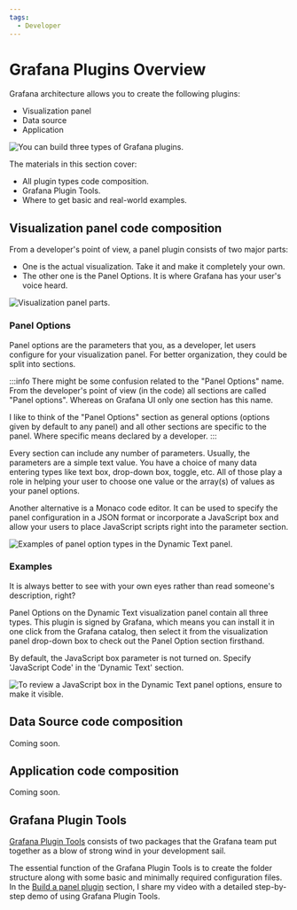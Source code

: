 ```yaml
---
tags:
  - Developer
---
```



# Grafana Plugins Overview

Grafana architecture allows you to create the following plugins:

- Visualization panel
- Data source
- Application

<Image
  title="You can build three types of Grafana plugins."
  src="/img/grafana/plugin-types.png"
/>

The materials in this section cover:

- All plugin types code composition.
- Grafana Plugin Tools.
- Where to get basic and real-world examples.

## Visualization panel code composition

From a developer's point of view, a panel plugin consists of two major parts:

- One is the actual visualization. Take it and make it completely your own.
- The other one is the Panel Options. It is where Grafana has your user's voice heard.

<Image
  title="Visualization panel parts."
  src="/img/grafana/details-panel.png"
/>

### Panel Options

Panel options are the parameters that you, as a developer, let users configure for your visualization panel. For better organization, they could be split into sections.

:::info
There might be some confusion related to the "Panel Options" name. From the developer's point of view (in the code) all sections are called "Panel options". Whereas on Grafana UI only one section has this name.

I like to think of the "Panel Options" section as general options (options given by default to any panel) and all other sections are specific to the panel. Where specific means declared by a developer.
:::

Every section can include any number of parameters. Usually, the parameters are a simple text value. You have a choice of many data entering types like text box, drop-down box, toggle, etc. All of those play a role in helping your user to choose one value or the array(s) of values as your panel options.

Another alternative is a Monaco code editor. It can be used to specify the panel configuration in a JSON format or incorporate a JavaScript box and allow your users to place JavaScript scripts right into the parameter section.

<Image
  title="Examples of panel option types in the Dynamic Text panel."
  src="/img/grafana/details-dt.png"
/>

### Examples

It is always better to see with your own eyes rather than read someone's description, right?

Panel Options on the Dynamic Text visualization panel contain all three types.
This plugin is signed by Grafana, which means you can install it in one click from the Grafana catalog, then select it from the visualization panel drop-down box to check out the Panel Option section firsthand.

By default, the JavaScript box parameter is not turned on. Specify 'JavaScript Code' in the 'Dynamic Text' section.

<Image
  title="To review a JavaScript box in the Dynamic Text panel options, ensure to make it visible."
  src="/img/grafana/dynamictext.png"
/>

## Data Source code composition

Coming soon.

## Application code composition

Coming soon.

## Grafana Plugin Tools

[Grafana Plugin Tools](https://grafana.github.io/plugin-tools/) consists of two packages that the Grafana team put together as a blow of strong wind in your development sail.

The essential function of the Grafana Plugin Tools is to create the folder structure along with some basic and minimally required configuration files. In the [Build a panel plugin](../../developer/panel/) section, I share my video with a detailed step-by-step demo of using Grafana Plugin Tools.
